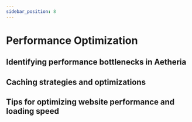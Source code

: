 ```yaml
---
sidebar_position: 8
---
```



# Performance Optimization

## Identifying performance bottlenecks in Aetheria

## Caching strategies and optimizations

## Tips for optimizing website performance and loading speed
